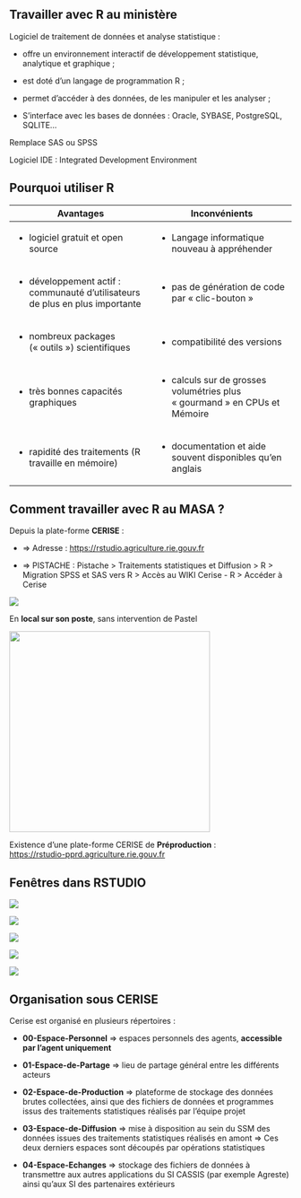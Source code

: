 ## Travailler avec R au ministère {.backgroundTitre}

Logiciel de traitement de données et analyse statistique :

-   offre un environnement interactif de développement statistique, analytique et graphique ;

-   est doté d’un langage de programmation R ;

-   permet d’accéder à des données, de les manipuler et les analyser ;

-   S'interface avec les bases de données : Oracle, SYBASE, PostgreSQL, SQLITE…

Remplace SAS ou SPSS

Logiciel IDE : Integrated Development Environment

## Pourquoi utiliser R

+--------------------------------------------------------------------------------+-----------------------------------------------------------------------------+
| Avantages                                                                      | **Inconvénients**                                                           |
+================================================================================+=============================================================================+
| -   logiciel gratuit et open source                                            | -   Langage informatique nouveau à appréhender                              |
+--------------------------------------------------------------------------------+-----------------------------------------------------------------------------+
| -   développement actif : communauté d’utilisateurs de plus en plus importante | -   pas de génération de code par « clic-bouton »                           |
+--------------------------------------------------------------------------------+-----------------------------------------------------------------------------+
| -   nombreux packages (« outils ») scientifiques                               | -   compatibilité des versions                                              |
+--------------------------------------------------------------------------------+-----------------------------------------------------------------------------+
| -   très bonnes capacités graphiques                                           | -   calculs sur de grosses volumétries plus « gourmand » en CPUs et Mémoire |
+--------------------------------------------------------------------------------+-----------------------------------------------------------------------------+
| -   rapidité des traitements (R travaille en mémoire)                          | -   documentation et aide souvent disponibles qu'en anglais                 |
+--------------------------------------------------------------------------------+-----------------------------------------------------------------------------+

## Comment travailler avec R au MASA ?

Depuis la plate-forme **CERISE** :

-   ⇒ Adresse : <https://rstudio.agriculture.rie.gouv.fr>

-   ⇒ PISTACHE : Pistache \> Traitements statistiques et Diffusion \> R \> Migration SPSS et SAS vers R \> Accès au WIKI Cerise - R \> Accéder à Cerise

![](images/clipboard-3909638494.png)

En **local sur son poste**, sans intervention de Pastel

![](images/clipboard-3032060665.png){fig-align="center" width="358"}

Existence d'une plate-forme CERISE de **Préproduction** :\
<https://rstudio-pprd.agriculture.rie.gouv.fr>

## Fenêtres dans RSTUDIO

![](images/clipboard-2886638445.png)

![](images/clipboard-2489179024.png)

![](images/clipboard-3553625632.png)

![](images/clipboard-1749613597.png)

![](images/clipboard-2489179024.png)

## Organisation sous CERISE

Cerise est organisé en plusieurs répertoires :

-   **00-Espace-Personnel** =\> espaces personnels des agents, **accessible par l’agent uniquement**

-   **01-Espace-de-Partage** =\> lieu de partage général entre les différents acteurs

-   **02-Espace-de-Production** =\> plateforme de stockage des données brutes collectées, ainsi que des fichiers de données et programmes issus des traitements statistiques réalisés par l'équipe projet

-   **03-Espace-de-Diffusion** =\> mise à disposition au sein du SSM des données issues des traitements statistiques réalisés en amont =\> Ces deux derniers espaces sont découpés par opérations statistiques

-   **04-Espace-Echanges** =\> stockage des fichiers de données à transmettre aux autres applications du SI CASSIS (par exemple Agreste) ainsi qu'aux SI des partenaires extérieurs
